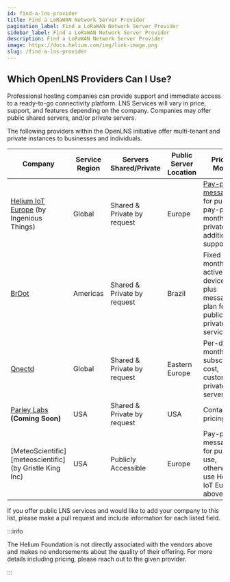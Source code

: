 ```yaml
---
id: find-a-lns-provider
title: Find a LoRaWAN Network Server Provider
pagination_label: Find a LoRaWAN Network Server Provider
sidebar_label: Find a LoRaWAN Network Server Provider
description: Find a LoRaWAN Network Server Provider
image: https://docs.helium.com/img/link-image.png
slug: /find-a-lns-provider
---
```



## Which OpenLNS Providers Can I Use?​

Professional hosting companies can provide support and immediate access to a ready-to-go
connectivity platform. LNS Services will vary in price, support, and features depending on the
company. Companies may offer public shared servers, and/or private servers.

The following providers within the OpenLNS initiative offer multi-tenant and private instances to
businesses and individuals.

| Company                                                    | Service Region | Servers Shared/Private      | Public Server Location | Pricing Model                                                                                      |
| ---------------------------------------------------------- | -------------- | --------------------------- | ---------------------- | -------------------------------------------------------------------------------------------------- |
| [Helium IoT Europe][ingeniousthings] (by Ingenious Things) | Global         | Shared & Private by request | Europe                 | [Pay-per-message][hnt-iot-pricing] for public or pay-per-month for private and additional support. |
| [BrDot][brdot]                                             | Americas       | Shared & Private by request | Brazil                 | Fixed monthly for active devices plus message plan for public & private service.                   |
| [Qnectd][qnectd]                                           | Global         | Shared & Private by request | Eastern Europe         | Per-device monthly subscription cost, custom for private servers.                                  |
| [Parley Labs][parley-labs] **(Coming Soon)**               | USA            | Shared & Private by request | USA                    | Contact for pricing.                                                                               |
| [MeteoScientific][meteoscientific] (by Gristle King Inc)               | USA            | Publicly Accessible | Europe                    | Pay-per-message for public use, otherwise use Helium IoT Europe above                                                                               |
If you offer public LNS services and would like to add your company to this list, please make a pull
request and include information for each listed field.

:::info

The Helium Foundation is not directly associated with the vendors above and makes no endorsements
about the quality of their offering. For more details including pricing, please reach out to the
given provider.

:::

[brdot]: https://brdot.com.br/
[hnt-iot-pricing]: https://www.helium-iot.eu/use-helium-with-helium-iot-europe/
[ingeniousthings]: https://www.ingeniousthings.fr/
[parley-labs]: https://parleylabs.com/
[qnectd]: https://qnectd.com/
